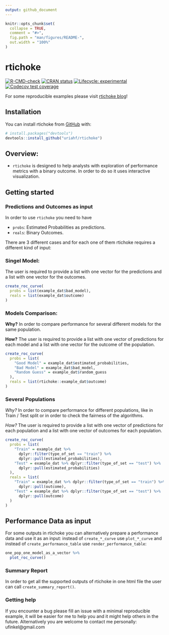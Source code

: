```yaml
---
output: github_document
---
```


<!-- README.md is generated from README.Rmd. Please edit that file -->

```r
knitr::opts_chunk$set(
  collapse = TRUE,
  comment = "#>",
  fig.path = "man/figures/README-",
  out.width = "100%"
)
```

# rtichoke

<!-- badges: start -->
[![R-CMD-check](https://github.com/uriahf/rtichoke/workflows/R-CMD-check/badge.svg)](https://github.com/uriahf/rtichoke/actions)
[![CRAN status](https://www.r-pkg.org/badges/version/rtichoke)](https://CRAN.R-project.org/package=rtichoke)
[![Lifecycle: experimental](https://img.shields.io/badge/lifecycle-experimental-orange.svg)](https://lifecycle.r-lib.org/articles/stages.html#experimental)
[![Codecov test coverage](https://codecov.io/gh/uriahf/rtichoke/branch/main/graph/badge.svg)](https://codecov.io/gh/uriahf/rtichoke?branch=main)
<!-- badges: end -->

For some reproducible examples please visit [rtichoke blog](https://rtichoke-blog.netlify.app/)!

## Installation 

<!-- You can install the released version of rtichoke from [CRAN](https://CRAN.R-project.org) with: -->

<!-- ``` r -->
<!-- install.packages("rtichoke") -->
<!-- ``` -->

You can install rtichoke from [GitHub](https://github.com/) with:

``` r
# install.packages("devtools")
devtools::install_github("uriahf/rtichoke")
```
<!-- TODO change to good model, bad model and random guess -->

## Overview: 

- `rtichoke` is designed to help analysts with exploration of performance metrics with a binary outcome. In order to do so it uses interactive visualization.

## Getting started

### Predictions and Outcomes as input

<!-- - ` is designed for interactive visualization for performance metrics of prediction models with a binary outcome. -->

<!-- -- -->

<!-- It is agnostic in a sense that it does not care about the models that were used to develop predictions. It takes only the estimated probabilities of an outcome  -->

In order to use `rtichoke` you need to have 

- `probs`: Estimated Probabilities as predictions.
- `reals`: Binary Outcomes. 

There are 3 different cases and for each one of them rtichoke requires a different kind of input:

### Singel Model: 

The user is required to provide a list with one vector for the predictions and a list with one vector for the outcomes.

<!-- ```{r echo=FALSE} -->

<!-- library(rtichoke) -->
<!-- set.seed(123) -->

<!-- predictions_and_outcomes <- tibble::tibble( -->
<!--   probs = example_dat$bad_model, -->
<!--   real = as.numeric( -->
<!--     rtichoke::example_dat$outcome) -->
<!--   )  -->


<!-- predictions_and_outcomes %>%  -->
<!--   dplyr::sample_n(replace = FALSE, size = 6) %>%  -->
<!--   gt::gt() %>%  -->
<!--   gt::cols_align(align = "center") %>%  -->
<!--   gt::fmt_number(columns = probs, -->
<!--                  decimals  = 2)  -->
<!-- ``` -->


```r

create_roc_curve(
  probs = list(example_dat$bad_model),
  reals = list(example_dat$outcome)
)
```


### Models Comparison: 

**Why?** 
In order to compare performance for several different models for the same population.

**How?** 
The user is required to provide a list with one vector of predictions for each model and a list with one vector for the outcome of the population.


<!-- ```{r echo=FALSE} -->

<!-- library(rtichoke) -->
<!-- set.seed(42) -->

<!-- predictions_and_outcomes <- tibble::tibble( -->
<!--     "Good Model" = example_dat$estimated_probabilities, -->
<!--     "Bad Model" = example_dat$bad_model, -->
<!--     "Random Guess" = example_dat$random_guess, -->
<!--   real = as.numeric(rtichoke::example_dat$outcome))  -->


<!-- predictions_and_outcomes %>%  -->
<!--   dplyr::sample_n(replace = FALSE, size = 6) %>%  -->
<!--   gt::gt() %>%  -->
<!--   gt::cols_align(align = "center") %>%  -->
<!--   gt::fmt_number(columns = 1:3, -->
<!--                  decimals  = 2) -->
<!-- ``` -->


```r
create_roc_curve(
  probs = list(
    "Good Model" = example_dat$estimated_probabilities,
    "Bad Model" = example_dat$bad_model,
    "Random Guess" = example_dat$random_guess
  ),
  reals = list(rtichoke::example_dat$outcome)
)
```


### Several Populations 

*Why?* 
In order to compare performance for different populations, like in Train / Test
split or in order to check the fairness of the algorithms.

*How?* 
The user is required to provide a list with one vector of predictions for each population and a list with one vector of outcomes for each population.


<!-- ```{r echo=FALSE} -->

<!-- library(rtichoke) -->
<!-- set.seed(42) -->

<!-- predictions_and_outcomes_train <- tibble::tibble( -->
<!--     "probs" = example_dat %>% -->
<!--       dplyr::filter(type_of_set == "train") %>% -->
<!--       dplyr::pull(estimated_probabilities), -->
<!--   real = example_dat %>% dplyr::filter(type_of_set == "train") %>% -->
<!--       dplyr::pull(outcome) %>%  -->
<!--     as.numeric())   -->

<!-- predictions_and_outcomes_test <- tibble::tibble( -->
<!--     "probs" = example_dat %>% -->
<!--       dplyr::filter(type_of_set == "test") %>% -->
<!--       dplyr::pull(estimated_probabilities), -->
<!--   real = example_dat %>% dplyr::filter(type_of_set == "test") %>% -->
<!--       dplyr::pull(outcome) %>%  -->
<!--     as.numeric())   -->



<!-- predictions_and_outcomes_train %>%  -->
<!--   dplyr::sample_n(replace = FALSE, size = 6) %>%  -->
<!--   gt::gt() %>% -->
<!--   gt::tab_header( -->
<!--     title = gt::md("**Train Set**") -->
<!--   )  %>%  -->
<!--   gt::fmt_number(columns = probs, -->
<!--                  decimals  = 2) -->


<!-- predictions_and_outcomes_test %>%  -->
<!--   dplyr::sample_n(replace = FALSE, size = 6) %>%  -->
<!--   gt::gt() %>% -->
<!--   gt::tab_header( -->
<!--     title = gt::md("**Test Set**") -->
<!--   )%>%  -->
<!--   gt::fmt_number(columns = probs, -->
<!--                  decimals  = 2) -->

<!-- ``` -->


```r

create_roc_curve(
  probs = list(
    "Train" = example_dat %>%
      dplyr::filter(type_of_set == "train") %>%
      dplyr::pull(estimated_probabilities),
    "Test" = example_dat %>% dplyr::filter(type_of_set == "test") %>%
      dplyr::pull(estimated_probabilities)
  ),
  reals = list(
    "Train" = example_dat %>% dplyr::filter(type_of_set == "train") %>%
      dplyr::pull(outcome),
    "Test" = example_dat %>% dplyr::filter(type_of_set == "test") %>%
      dplyr::pull(outcome)
  )
)
```



## Performance Data as input

For some outputs in rtichoke you can alternatively prepare a performance data and use it as an input:
instead of `create_*_curve` use `plot_*_curve` and instead of `create_performance_table` use `render_performance_table`:

```r
one_pop_one_model_as_a_vector %>%
  plot_roc_curve()
```


### Summary Report 

In order to get all the supported outputs of rtichoke in one html file the user can call `create_summary_report()`.

### Getting help

If you encounter a bug please fill an issue with a minimal reproducible example, it will be easier for me to help you and it might help others in the future. Alternatively you are welcome to contact me personally: ufinkel@gmail.com



